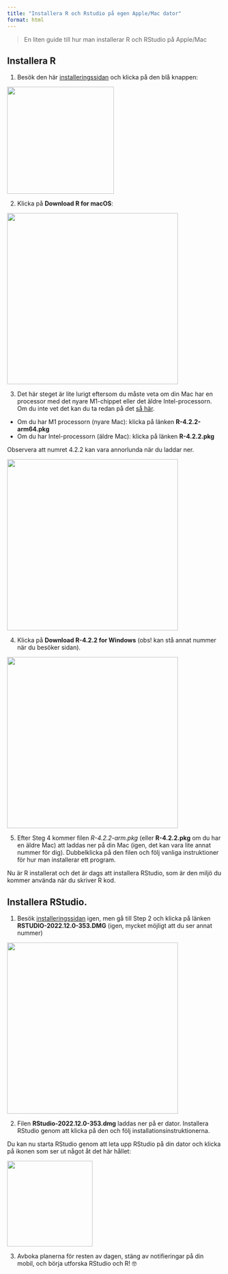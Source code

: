 ```yaml
---
title: "Installera R och Rstudio på egen Apple/Mac dator"
format: html
---
```


> En liten guide till hur man installerar R och RStudio på Apple/Mac

## Installera R

1. Besök den här [installeringssidan](https://posit.co/download/rstudio-desktop/) och klicka på den blå knappen:

![](Step1InstallR.png){fig-align="center" width="250"}

2. Klicka på **Download R for macOS**:

![](installRScreen.png){fig-align="center" width="400"}

3. Det här steget är lite lurigt eftersom du måste veta om din Mac har en processor med det nyare M1-chippet eller det äldre Intel-processorn. Om du inte vet det kan du ta redan på det [så här](https://help.arcstudiopro.com/all-how-tos/how-do-i-know-if-my-mac-has-intel-processor-or-apple-m1).

- Om du har M1 processorn (nyare Mac): klicka på länken **R-4.2.2-arm64.pkg**
- Om du har Intel-processorn (äldre Mac): klicka på länken **R-4.2.2.pkg**

Observera att numret 4.2.2 kan vara annorlunda när du laddar ner.

![](InstallRMac.png){fig-align="center" width="400"}

4. Klicka på **Download R-4.2.2 for Windows** (obs! kan stå annat nummer när du besöker sidan).

![](InstallRScreen3.png){fig-align="center" width="400"}

5. Efter Steg 4 kommer filen *R-4.2.2-arm.pkg* (eller **R-4.2.2.pkg** om du har en äldre Mac) att laddas ner på din Mac (igen, det kan vara lite annat nummer för dig). Dubbelklicka på den filen och följ vanliga instruktioner för hur man installerar ett program. 

Nu är R installerat och det är dags att installera RStudio, som är den miljö du kommer använda när du skriver R kod.

## Installera RStudio.

1. Besök [installeringssidan](https://posit.co/download/rstudio-desktop/) igen, men gå till Step 2 och klicka på länken **RSTUDIO-2022.12.0-353.DMG** (igen, mycket möjligt att du ser annat nummer)

![](Step2InstallRStudio.png){fig-align="center" width="400"}

2. Filen **RStudio-2022.12.0-353.dmg** laddas ner på er dator. Installera RStudio genom att klicka på den och följ installationsinstruktionerna.

Du kan nu starta RStudio genom att leta upp RStudio på din dator och klicka på ikonen som ser ut något åt det här hållet:

![](rstudio_icon.png){fig-align="center" width="200"}

3. Avboka planerna för resten av dagen, stäng av notifieringar på din mobil, och börja utforska RStudio och R! 🤓